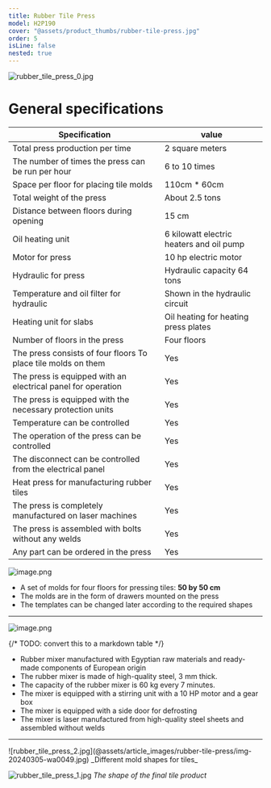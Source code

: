 ```yaml
---
title: Rubber Tile Press
model: H2P190
cover: "@assets/product_thumbs/rubber-tile-press.jpg"
order: 5
isLine: false
nested: true
---
```



<ProductTabs />

![rubber_tile_press_0.jpg](@assets/article_images/rubber-tile-press/rubber_tile_press_0.jpg)

# General specifications

| Specification                                                 | value                                    |
| ------------------------------------------------------------- | ---------------------------------------- |
| Total press production per time                               | 2 square meters                          |
| The number of times the press can be run per hour             | 6 to 10 times                            |
| Space per floor for placing tile molds                        | 110cm \* 60cm                            |
| Total weight of the press                                     | About 2.5 tons                           |
| Distance between floors during opening                        | 15 cm                                    |
| Oil heating unit                                              | 6 kilowatt electric heaters and oil pump |
| Motor for press                                               | 10 hp electric motor                     |
| Hydraulic for press                                           | Hydraulic capacity 64 tons               |
| Temperature and oil filter for hydraulic                      | Shown in the hydraulic circuit           |
| Heating unit for slabs                                        | Oil heating for heating press plates     |
| Number of floors in the press                                 | Four floors                              |
| The press consists of four floors To place tile molds on them | Yes                                      |
| The press is equipped with an electrical panel for operation  | Yes                                      |
| The press is equipped with the necessary protection units     | Yes                                      |
| Temperature can be controlled                                 | Yes                                      |
| The operation of the press can be controlled                  | Yes                                      |
| The disconnect can be controlled from the electrical panel    | Yes                                      |
| Heat press for manufacturing rubber tiles                     | Yes                                      |
| The press is completely manufactured on laser machines        | Yes                                      |
| The press is assembled with bolts without any welds           | Yes                                      |
| Any part can be ordered in the press                          | Yes                                      |

<a href="/en/products/en/rubber-mold-drawers">
	<ProductHead title="Rubber Mold Drawers" model="RD190" />
</a>

![image.png](@assets/article_images/rubber-tile-press/image_a.png)

-   A set of molds for four floors for pressing tiles: **50 by 50 cm**
-   The molds are in the form of drawers mounted on the press
-   The templates can be changed later according to the required shapes

---

<a href="/en/products/en/rubber-mixer">
	<ProductHead title="Rubber Mixer" model="RM191" />
</a>

![image.png](@assets/article_images/rubber-tile-press/image.png)

{/* TODO: convert this to a markdown table */}

-   Rubber mixer manufactured with Egyptian raw materials and ready-made components of European origin
-   The rubber mixer is made of high-quality steel, 3 mm thick.
-   The capacity of the rubber mixer is 60 kg every 7 minutes.
-   The mixer is equipped with a stirring unit with a 10 HP motor and a gear box
-   The mixer is equipped with a side door for defrosting
-   The mixer is laser manufactured from high-quality steel sheets and assembled without welds

---

<div class="flex flex-wrap items-end gap-8 mt-8 w-full mx-auto justify-center">
![rubber_tile_press_2.jpg](@assets/article_images/rubber-tile-press/img-20240305-wa0049.jpg)
_Different mold shapes for tiles_

![rubber_tile_press_1.jpg](@assets/article_images/rubber-tile-press/rubber_tile_press_1.jpg)
_The shape of the final tile product_

</div>

